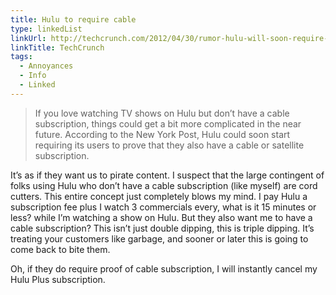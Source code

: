 ```yaml
---
title: Hulu to require cable
type: linkedList
linkUrl: http://techcrunch.com/2012/04/30/rumor-hulu-will-soon-require-viewers-to-have-a-cable-subscription/
linkTitle: TechCrunch
tags:
  - Annoyances
  - Info
  - Linked
---
```


> If you love watching TV shows on Hulu but don’t have a cable subscription, things could get a bit more complicated in the near future. According to the New York Post, Hulu could soon start requiring its users to prove that they also have a cable or satellite subscription.

It’s as if they want us to pirate content. I suspect that the large contingent of folks using Hulu who don’t have a cable subscription (like myself) are cord cutters. This entire concept just completely blows my mind. I pay Hulu a subscription fee plus I watch 3 commercials every, what is it 15 minutes or less? while I’m watching a show on Hulu. But they also want me to have a cable subscription? This isn’t just double dipping, this is triple dipping. It’s treating your customers like garbage, and sooner or later this is going to come back to bite them.

Oh, if they do require proof of cable subscription, I will instantly cancel my Hulu Plus subscription.
